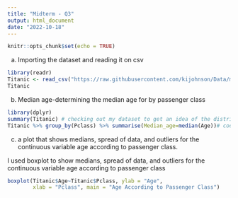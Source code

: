 ```yaml
---
title: "Midterm - Q3"
output: html_document
date: "2022-10-18"
---
```


```r
knitr::opts_chunk$set(echo = TRUE)
```
a. Importing the dataset and reading it on csv
```r
library(readr)
Titanic <- read_csv("https://raw.githubusercontent.com/kijohnson/Data/main/titanic.csv")
Titanic
```
b. Median age-determining the median age for by passenger class
```r
library(dplyr)
summary(Titanic) # checking out my dataset to get an idea of the distributions of variables
Titanic %>% group_by(Pclass) %>% summarise(Median_age=median(Age))# code for determining the median age for by passenger class
```

c) a plot that shows medians, spread of data, and outliers for the continuous variable age according to passenger class. 

I used boxplot to show medians, spread of data, and outliers for the continuous variable age according to passenger class
```r
boxplot(Titanic$Age~Titanic$Pclass, ylab = "Age",
        xlab = "Pclass", main = "Age According to Passenger Class")


```

